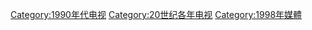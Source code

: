 [[Category:1990年代电视|Category:1990年代电视]]
[[Category:20世纪各年电视|Category:20世纪各年电视]]
[[Category:1998年媒體|Category:1998年媒體]]